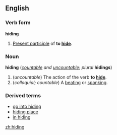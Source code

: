 ==English==
===Verb form===
'''hiding'''

#[[Present participle]] of '''to [[hide]]'''.

===Noun===
'''hiding''' (''[[countable]] and [[uncountable]]; plural'' '''hidings''')

#(''uncountable'') The action of the verb '''to [[hide]]'''.
#(''colloquial; countable'') A [[beating]] or [[spanking]].

===Derived terms===
*[[go into hiding]]
*[[hiding place]]
*[[in hiding]]

[[zh:hiding]]